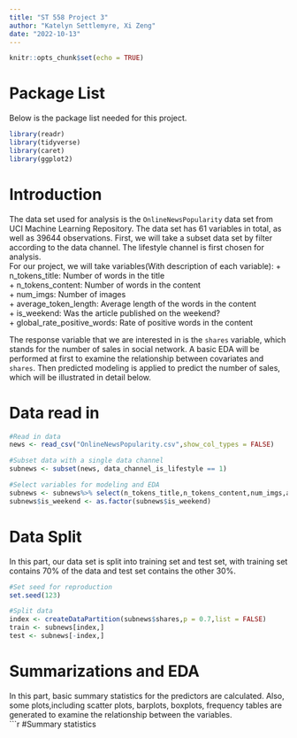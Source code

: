 ```yaml
---
title: "ST 558 Project 3"
author: "Katelyn Settlemyre, Xi Zeng"
date: "2022-10-13"
---
```



```r
knitr::opts_chunk$set(echo = TRUE)
```

# Package List  
Below is the package list needed for this project.
```r
library(readr)
library(tidyverse)
library(caret)
library(ggplot2)  
```

# Introduction  
The data set used for analysis is the `OnlineNewsPopularity` data set from UCI Machine Learning Repository. The data set has 61 variables in total, as well as 39644 observations. First, we will take a subset data set by filter according to the data channel. The lifestyle channel is first chosen for analysis.  
For our project, we will take variables(With description of each variable):
+ n_tokens_title: Number of words in the title  
+ n_tokens_content: Number of words in the content  
+ num_imgs: Number of images  
+ average_token_length: Average length of the words in the content  
+ is_weekend: Was the article published on the weekend?  
+ global_rate_positive_words: Rate of positive words in the content  

The response variable that we are interested in is the `shares` variable, which stands for the number of sales in social network. A basic EDA will be performed at first to examine the relationship between covariates and `shares`. Then predicted modeling is applied to predict the number of sales, which will be illustrated in detail below.

# Data read in
```r
#Read in data
news <- read_csv("OnlineNewsPopularity.csv",show_col_types = FALSE)

#Subset data with a single data channel
subnews <- subset(news, data_channel_is_lifestyle == 1)

#Select variables for modeling and EDA
subnews <- subnews%>% select(n_tokens_title,n_tokens_content,num_imgs,average_token_length,is_weekend,global_rate_positive_words,shares)
subnews$is_weekend <- as.factor(subnews$is_weekend)
```
 
# Data Split  
In this part, our data set is split into training set and test set, with training set contains 70% of the data and test set contains the other 30%.  
```r
#Set seed for reproduction
set.seed(123)

#Split data
index <- createDataPartition(subnews$shares,p = 0.7,list = FALSE)
train <- subnews[index,]
test <- subnews[-index,]


```


# Summarizations and EDA  

In this part, basic summary statistics for the predictors are calculated. Also, some plots,including scatter plots, barplots, boxplots, frequency tables are generated to examine the relationship between the variables.  
```r
#Summary statistics


